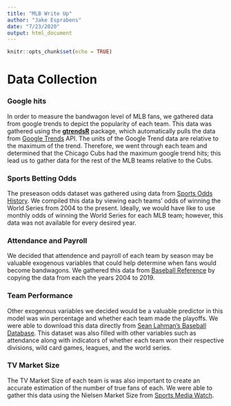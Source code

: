 ```yaml
---
title: "MLB Write Up"
author: "Jake Esprabens"
date: "7/23/2020"
output: html_document
---
```


```r
knitr::opts_chunk$set(echo = TRUE)
```

# Data Collection

### Google hits
In order to measure the bandwagon level of MLB fans, we gathered data from google trends to depict the popularity of each team.  This data was gathered using the [**gtrendsR**](https://cran.r-project.org/web/packages/gtrendsR/gtrendsR.pdf) package, which automatically pulls the data from [Google Trends](https://trends.google.com/trends/?geo=US) API.  The units of the Google Trend data are relative to the maximum of the trend.  Therefore, we went through each team and determined that the Chicago Cubs had the maximum google trend hits; this lead us to gather data for the rest of the MLB teams relative to the Cubs.

### Sports Betting Odds
The preseason odds dataset was gathered using data from [Sports Odds History](https://www.sportsoddshistory.com/mlb-odds/).  We compiled this data by viewing each teams' odds of winning the World Series from 2004 to the present.  Ideally, we would have like to use monthly odds of winning the World Series for each MLB team; however, this data was not available for every desired year.

### Attendance and Payroll
We decided that attendence and payroll of each team by season may be valuable exogenous variables that could help determine when fans would become bandwagons.  We gathered this data from [Baseball Reference](https://www.baseball-reference.com/leagues/MLB/2019-misc.shtml) by copying the data from each the years 2004 to 2019.

### Team Performance
Other exogenous variables we decided would be a valuable predictor in this model was win percentage and whether each team made the playoffs.  We were able to download this data directly from [Sean Lahman's Baseball Database](http://www.seanlahman.com/baseball-archive/statistics/).  This dataset was also filled with other variables such as attendance along with indicators of whether each team won their respective divisions, wild card games, leagues, and the world series.

### TV Market Size
The TV Market Size of each team is was also important to create an accurate estimation of the number of true fans of each.  We were able to gather this data using the Nielsen Market Size from [Sports Media Watch](https://www.sportsmediawatch.com/nba-market-size-nfl-mlb-nhl-nielsen-ratings/).  

